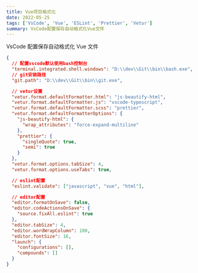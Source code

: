 ```yaml
---
title: Vue项目格式化
date: 2022-05-25
tags: ['VsCode', 'Vue', 'ESLint', 'Prettier', 'Vetur']
summary: VsCode配置保存自动格式化Vue文件
---
```


VsCode 配置保存自动格式化 Vue 文件

```json
{
  // 配置vscode默认使用bash控制台
  "terminal.integrated.shell.windows": "D:\\dev\\Git\\bin\\bash.exe",
  // git安装路径
  "git.path": "D:\\dev\\Git\\bin\\git.exe",

  // vetur设置
  "vetur.format.defaultFormatter.html": "js-beautify-html",
  "vetur.format.defaultFormatter.js": "vscode-typescript",
  "vetur.format.defaultFormatter.scss": "prettier",
  "vetur.format.defaultFormatterOptions": {
    "js-beautify-html": {
      "wrap_attributes": "force-expand-multiline"
    },
    "prettier": {
      "singleQuote": true,
      "semi": true
    }
  },
  "vetur.format.options.tabSize": 4,
  "vetur.format.options.useTabs": true,

  // eslint配置
  "eslint.validate": ["javascript", "vue", "html"],

  // editor配置
  "editor.formatOnSave": false,
  "editor.codeActionsOnSave": {
    "source.fixAll.eslint": true
  },
  "editor.tabSize": 4,
  "editor.wordWrapColumn": 100,
  "editor.fontSize": 16,
  "launch": {
    "configurations": [],
    "compounds": []
  }
}
```
